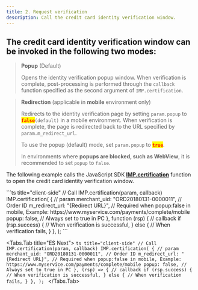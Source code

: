 ```yaml
---
title: 2. Request verification
description: Call the credit card identity verification window.
---
```



## The credit card identity verification window can be invoked in the following two modes:

> **Popup** (Default)
>
> Opens the identity verification popup window. When verification is complete, post-processing is
> performed through the `callback` function specified as the second argument of `IMP.certification`.

> **Redirection** (applicable in **mobile** environment only)
>
> Redirects to the identity verification page by setting `param.popup` to <mark style="color:red;">**`false`**</mark>`(default)` in a mobile environment.
> When verification is complete, the page is redirected back to the URL specified by `param.m_redirect_url`.
>
> To use the popup (default) mode, set `param.popup` to <mark style="color:red;">**`true`**</mark>.
>
> In environments where **popups are blocked, such as WebView**, it is recommended to set `popup` to
> `false`.

The following example calls the JavaScript SDK
[**IMP.certification**](../../../../sdk/javascript-sdk/identity-verification-request-parameters) function
to open the credit card identity verification window.

<Tabs>
  <Tabs.Tab title="JavaScript">
    ```ts title="client-side"
    // Call IMP.certification(param, callback)
    IMP.certification(
      {
        // param
        merchant_uid: "ORD20180131-0000011", // Order ID
        m_redirect_url: "{Redirect URL}", // Required when popup:false in mobile, Example: https://www.myservice.com/payments/complete/mobile
        popup: false, // Always set to true in PC
      },
      function (rsp) {
        // callback
        if (rsp.success) {
          // When verification is successful,
        } else {
          // When verification fails,
        }
      },
    );
    ```
  </Tabs.Tab>

  <Tabs.Tab title="ES Next">
    ```ts title="client-side"
    // Call IMP.certification(param, callback)
    IMP.certification(
      {
        // param
        merchant_uid: "ORD20180131-0000011", // Order ID
        m_redirect_url: "{Redirect URL}", // Required when popup:false in mobile, Example: https://www.myservice.com/payments/complete/mobile
        popup: false, // Always set to true in PC
      },
      (rsp) => {
        // callback
        if (rsp.success) {
          // When verification is successful,
        } else {
          // When verification fails,
        }
      },
    );
    ```
  </Tabs.Tab>
</Tabs>

